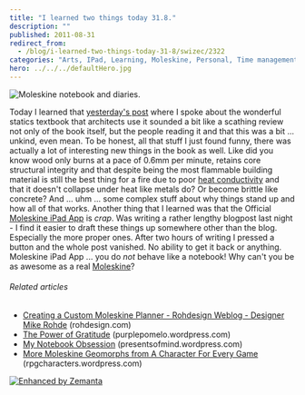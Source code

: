 ```yaml
---
title: "I learned two things today 31.8."
description: ""
published: 2011-08-31
redirect_from:
  - /blog/i-learned-two-things-today-31-8/swizec/2322
categories: "Arts, IPad, Learning, Moleskine, Personal, Time management, Writers Resources"
hero: ../../../defaultHero.jpg
---
```


![Moleskine notebook and diaries.](http://swizec.com/blog/wp-content/uploads/2011/08/300px-Moleskine_-_023.jpg "Moleskine notebook and diaries.")

Today I learned that [yesterday's post](http://swizec.com/blog/i-learned-two-things-today-30-8/swizec/2308 "I learned two things today 30.8.") where I spoke about the wonderful statics textbook that architects use it sounded a bit like a scathing review not only of the book itself, but the people reading it and that this was a bit ... unkind, even mean. To be honest, all that stuff I just found funny, there was actually a lot of interesting new things in the book as well. Like did you know wood only burns at a pace of 0.6mm per minute, retains core structural integrity and that despite being the most flammable building material is still the best thing for a fire due to poor [heat conductivity](http://en.wikipedia.org/wiki/Thermal_conductivity "Thermal conductivity") and that it doesn't collapse under heat like metals do? Or become brittle like concrete? And ... uhm ... some complex stuff about why things stand up and how all of that works. Another thing that I learned was that the Official [Moleskine iPad App](http://itunes.apple.com/us/app/moleskine/id429657255?mt=8) is _crap_. Was writing a rather lengthy blogpost last night - I find it easier to draft these things up somewhere other than the blog. Especially the more proper ones. After two hours of writing I pressed a button and the whole post vanished. No ability to get it back or anything. Moleskine iPad App ... you do _not_ behave like a notebook! Why can't you be as awesome as a real [Moleskine](http://www.moleskine.com/)?

###### Related articles

- [Creating a Custom Moleskine Planner - Rohdesign Weblog - Designer Mike Rohde](http://rohdesign.com/weblog/2006/5/24/creating-a-custom-moleskine-planner.html) (rohdesign.com)
- [The Power of Gratitude](http://purplepomelo.wordpress.com/2011/08/20/the-power-of-gratitude/) (purplepomelo.wordpress.com)
- [My Notebook Obsession](http://presentsofmind.wordpress.com/2011/08/27/my-notebook-obsession/) (presentsofmind.wordpress.com)
- [More Moleskine Geomorphs from A Character For Every Game](http://rpgcharacters.wordpress.com/2011/08/06/more-moleskine-geomorphs/) (rpgcharacters.wordpress.com)

[![Enhanced by Zemanta](http://img.zemanta.com/zemified_e.png?x-id=313e2c4a-cba1-47da-93d2-c6d7cef0fd99)](http://www.zemanta.com/ "Enhanced by Zemanta")
